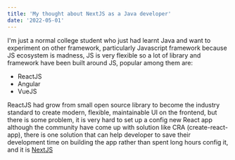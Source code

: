 ```yaml
---
title: 'My thought about NextJS as a Java developer'
date: '2022-05-01'
---
```


I'm just a normal college student who just had learnt Java and want to experiment on other framework, particularly Javascript framework
because JS ecosystem is madness, JS is very flexible so a lot of library and framework have been built around JS, popular among them are:

- ReactJS
- Angular
- VueJS

ReactJS had grow from small open source library to become the industry standard to create modern, flexible, maintainable UI on the frontend, but there is some 
problem, it is very hard to set up a config new React app although the community have come up with solution like CRA (create-react-app), there is one solution that can help developer to save their development time on building the app rather than spent long hours config it, and it is [NextJS](https://nextjs.org/)

